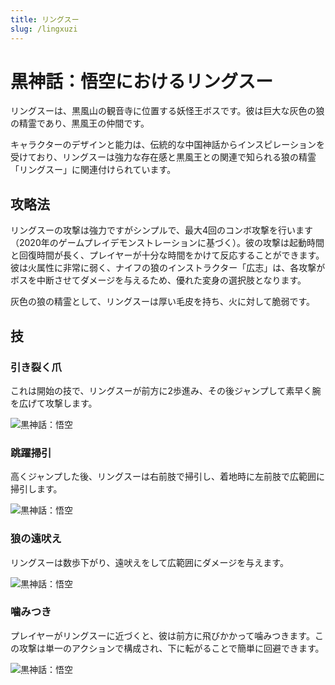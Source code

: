 ```yaml
---
title: リングスー
slug: /lingxuzi
---
```


# 黒神話：悟空におけるリングスー

リングスーは、黒風山の観音寺に位置する妖怪王ボスです。彼は巨大な灰色の狼の精霊であり、黒風王の仲間です。

キャラクターのデザインと能力は、伝統的な中国神話からインスピレーションを受けており、リングスーは強力な存在感と黒風王との関連で知られる狼の精霊「リングスー」に関連付けられています。

## 攻略法

リングスーの攻撃は強力ですがシンプルで、最大4回のコンボ攻撃を行います（2020年のゲームプレイデモンストレーションに基づく）。彼の攻撃は起動時間と回復時間が長く、プレイヤーが十分な時間をかけて反応することができます。彼は火属性に非常に弱く、ナイフの狼のインストラクター「広志」は、各攻撃がボスを中断させてダメージを与えるため、優れた変身の選択肢となります。

灰色の狼の精霊として、リングスーは厚い毛皮を持ち、火に対して脆弱です。

## 技

### 引き裂く爪

これは開始の技で、リングスーが前方に2歩進み、その後ジャンプして素早く腕を広げて攻撃します。

<img src="https://image.informedainews.com/siliezhua.gif" alt="黒神話：悟空"/>

### 跳躍掃引

高くジャンプした後、リングスーは右前肢で掃引し、着地時に左前肢で広範囲に掃引します。

<img src="https://image.informedainews.com/fpjhs.gif" alt="黒神話：悟空"/>

### 狼の遠吠え

リングスーは数歩下がり、遠吠えをして広範囲にダメージを与えます。

<img src="https://image.informedainews.com/lh.gif" alt="黒神話：悟空"/>

### 噛みつき

プレイヤーがリングスーに近づくと、彼は前方に飛びかかって噛みつきます。この攻撃は単一のアクションで構成され、下に転がることで簡単に回避できます。

<img src="https://image.informedainews.com/qy.gif" alt="黒神話：悟空"/>